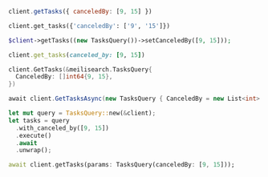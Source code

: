 <CodeGroup>

```javascript JS
client.getTasks({ canceledBy: [9, 15] })
```

```python Python
client.get_tasks({'canceledBy': ['9', '15']})
```

```php PHP
$client->getTasks((new TasksQuery())->setCanceledBy([9, 15]));
```

```ruby Ruby
client.get_tasks(canceled_by: [9, 15])
```

```go Go
client.GetTasks(&meilisearch.TasksQuery{
  CanceledBy: []int64{9, 15},
})
```

```csharp C#
await client.GetTasksAsync(new TasksQuery { CanceledBy = new List<int> { 9, 15 } });
```

```rust Rust
let mut query = TasksQuery::new(&client);
let tasks = query
  .with_canceled_by([9, 15])
  .execute()
  .await
  .unwrap();
```

```dart Dart
await client.getTasks(params: TasksQuery(canceledBy: [9, 15]));
```
</CodeGroup>